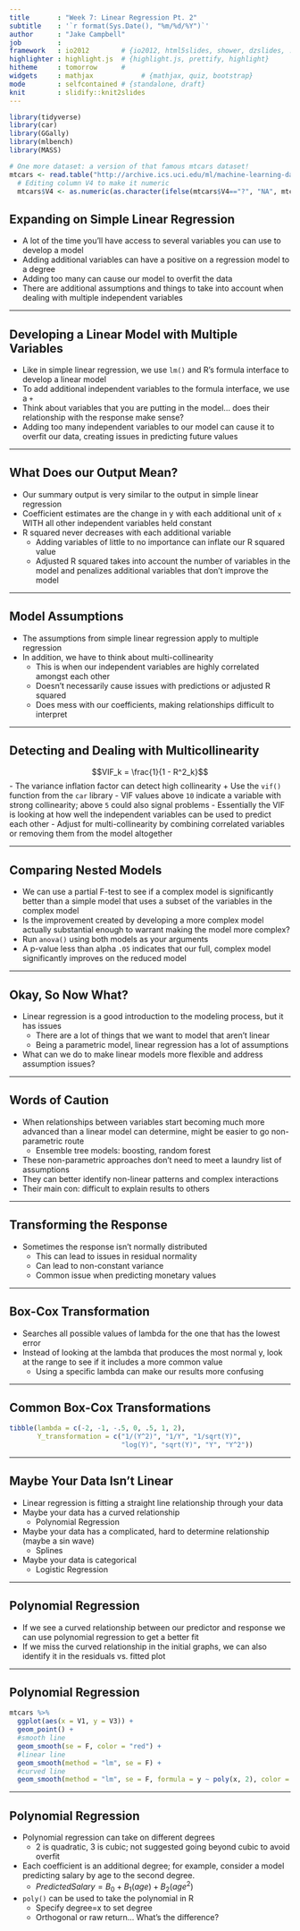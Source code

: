 ```yaml
---
title       : "Week 7: Linear Regression Pt. 2"
subtitle    : '`r format(Sys.Date(), "%m/%d/%Y")`'
author      : "Jake Campbell"
job         : 
framework   : io2012        # {io2012, html5slides, shower, dzslides, ...}
highlighter : highlight.js  # {highlight.js, prettify, highlight}
hitheme     : tomorrow      # 
widgets     : mathjax            # {mathjax, quiz, bootstrap}
mode        : selfcontained # {standalone, draft}
knit        : slidify::knit2slides
---
```


```r
library(tidyverse)
library(car)
library(GGally)
library(mlbench)
library(MASS)

# One more dataset: a version of that famous mtcars dataset!
mtcars <- read.table("http://archive.ics.uci.edu/ml/machine-learning-databases/auto-mpg/auto-mpg.data")
  # Editing column V4 to make it numeric
  mtcars$V4 <- as.numeric(as.character(ifelse(mtcars$V4=="?", "NA", mtcars$V4)))
```

## Expanding on Simple Linear Regression

- A lot of the time you’ll have access to several variables you can use to develop a model
- Adding additional variables can have a positive on a regression model to a degree
- Adding too many can cause our model to overfit the data
- There are additional assumptions and things to take into account when dealing with multiple independent variables

---

## Developing a Linear Model with Multiple Variables

- Like in simple linear regression, we use `lm()` and R’s formula interface to develop a linear model
- To add additional independent variables to the formula interface, we use a `+` 
- Think about variables that you are putting in the model… does their relationship with the response make sense?
 + Adding too many independent variables to our model can cause it to overfit our data, creating issues in predicting future values

---

## What Does our Output Mean?

- Our summary output is very similar to the output in simple linear regression
- Coefficient estimates are the change in y with each additional unit of `x` WITH all other independent variables held constant
- R squared never decreases with each additional variable
  + Adding variables of little to no importance can inflate our R squared value
  + Adjusted R squared takes into account the number of variables in the model and penalizes additional variables that don’t improve the model

---

## Model Assumptions

- The assumptions from simple linear regression apply to multiple regression
- In addition, we have to think about multi-collinearity
  + This is when our independent variables are highly correlated amongst each other
  + Doesn’t necessarily cause issues with predictions or adjusted R squared
  + Does mess with our coefficients, making relationships difficult to interpret

---

## Detecting and Dealing with Multicollinearity

$$VIF_k = \frac{1}{1 - R^2_k}$$
- The variance inflation factor can detect high collinearity
  + Use the `vif()` function from the `car` library
- VIF values above `10` indicate a variable with strong collinearity; above `5` could also signal problems
- Essentially the VIF is looking at how well the independent variables can be used to predict each other
- Adjust for multi-collinearity by combining correlated variables or removing them from the model altogether

---

## Comparing Nested Models

- We can use a partial F-test to see if a complex model is significantly better than a simple model that uses a subset of the variables in the complex model
- Is the improvement created by developing a more complex model actually substantial enough to warrant making the model more complex?
- Run `anova()` using both models as your arguments
- A p-value less than alpha `.05` indicates that our full, complex model significantly improves on the reduced model

---

## Okay, So Now What?

- Linear regression is a good introduction to the modeling process, but it has issues
  + There are a lot of things that we want to model that aren’t linear
  + Being a parametric model, linear regression has a lot of assumptions
- What can we do to make linear models more flexible and address assumption issues?

---

## Words of Caution

- When relationships between variables start becoming much more advanced than a linear model can determine, might be easier to go non-parametric route
  + Ensemble tree models: boosting, random forest
- These non-parametric approaches don’t need to meet a laundry list of assumptions
- They can better identify non-linear patterns and complex interactions
- Their main con: difficult to explain results to others

---

## Transforming the Response

- Sometimes the response isn’t normally distributed
  + This can lead to issues in residual normality
  + Can lead to non-constant variance
  + Common issue when predicting monetary values

---

## Box-Cox Transformation

- Searches all possible values of lambda for the one that has the lowest error
- Instead of looking at the lambda that produces the most normal y, look at the range to see if it includes a more common value
  + Using a specific lambda can make our results more confusing

---

## Common Box-Cox Transformations

```r
tibble(lambda = c(-2, -1, -.5, 0, .5, 1, 2),
       Y_transformation = c("1/(Y^2)", "1/Y", "1/sqrt(Y)",
                            "log(Y)", "sqrt(Y)", "Y", "Y^2"))
```

---

## Maybe Your Data Isn't Linear

- Linear regression is fitting a straight line relationship through your data
- Maybe your data has a curved relationship
  + Polynomial Regression
- Maybe your data has a complicated, hard to determine relationship (maybe a sin wave)
  + Splines
- Maybe your data is categorical
  + Logistic Regression

---

## Polynomial Regression

- If we see a curved relationship between our predictor and response we can use polynomial regression to get a better fit
- If we miss the curved relationship in the initial graphs, we can also identify it in the residuals vs. fitted plot

---

## Polynomial Regression

```r
mtcars %>%
  ggplot(aes(x = V1, y = V3)) +
  geom_point() +
  #smooth line
  geom_smooth(se = F, color = "red") +
  #linear line
  geom_smooth(method = "lm", se = F) +
  #curved line
  geom_smooth(method = "lm", se = F, formula = y ~ poly(x, 2), color = "green")
```

---

## Polynomial Regression

- Polynomial regression can take on different degrees
  + 2 is quadratic, 3 is cubic; not suggested going beyond cubic to avoid overfit
- Each coefficient is an additional degree; for example, consider a model predicting salary by age to the second degree.
  + $Predicted Salary = B_0 + B_1(age) + B_2(age^2)$
- `poly()` can be used to take the polynomial in R
  + Specify degree=x to set degree
  + Orthogonal or raw return… What’s the difference?
